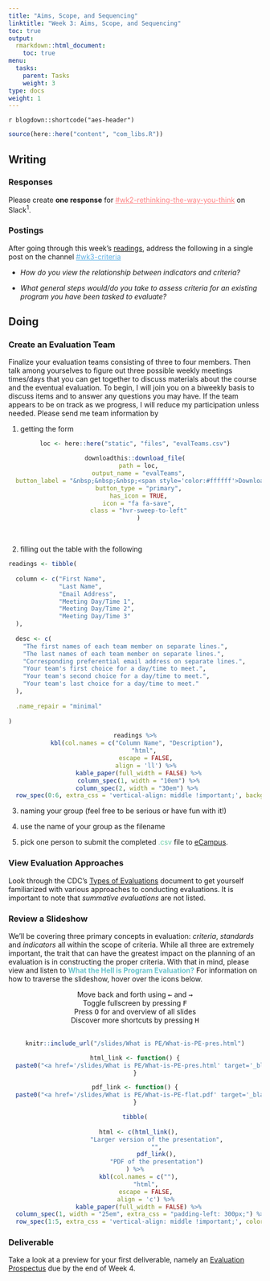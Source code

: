 ```yaml
---
title: "Aims, Scope, and Sequencing"
linktitle: "Week 3: Aims, Scope, and Sequencing"
toc: true
output:
  rmarkdown::html_document:
    toc: true
menu:
  tasks:
    parent: Tasks
    weight: 3
type: docs
weight: 1
---
```


`r blogdown::shortcode("aes-header")`

```r
source(here::here("content", "com_libs.R"))
```

## Writing

### Responses

Please create **one response** for <a href="https://edp617spring2023.slack.com/archives/C04K8C5BX8C" target="_blank" style='color:#ff8384;'>#wk2-rethinking-the-way-you-think</a> on Slack<sup>1</sup>. 

### Postings

After going through this week's [readings](/readings/03-readings), address the following in a single post on the channel <a href="https://edp617spring2023.slack.com/archives/C04LEHZTFFD" target="_blank" style='color:#5eb0e5;'>#wk3-criteria</a>

  + <i>How do you view the relationship between indicators and criteria?</i>
  
  + <i>What general steps would/do you take to assess criteria for an existing program you have been tasked to evaluate?</i>

## Doing

### Create an Evaluation Team

Finalize your evaluation teams consisting of three to four members. Then talk among yourselves to figure out three possible weekly meetings times/days that you can get together to discuss materials about the course and the eventual evaluation. To begin, I will join you on a biweekly basis to discuss items and to answer any questions you may have. If the team appears to be on track as we progress, I will reduce my participation unless needed. Please send me team information by

1. getting the form

<center>
```r
loc <- here::here("static", "files", "evalTeams.csv")

downloadthis::download_file(
  path = loc,
  output_name = "evalTeams",
  button_label = "&nbsp;&nbsp;&nbsp;<span style='color:#ffffff'>Download the Form",
  button_type = "primary",
  has_icon = TRUE,
  icon = "fa fa-save",
  class = "hvr-sweep-to-left"
  )
```
</center>
<br>

2. filling out the table with the following

```r

readings <- tibble(
  
  column <- c("First Name", 
              "Last Name",
              "Email Address",
              "Meeting Day/Time 1",
              "Meeting Day/Time 2",
              "Meeting Day/Time 3"
  ),
  
  desc <- c(
    "The first names of each team member on separate lines.",
    "The last names of each team member on separate lines.",
    "Corresponding preferential email address on separate lines.",
    "Your team's first choice for a day/time to meet.",
    "Your team's second choice for a day/time to meet.",
    "Your team's last choice for a day/time to meet."
  ),
  
  .name_repair = "minimal"
  
)

```

<center>
```r
readings %>%
  kbl(col.names = c("Column Name", "Description"), 
      "html", 
      escape = FALSE,
      align = 'll') %>%
  kable_paper(full_width = FALSE) %>%
  column_spec(1, width = "10em") %>%
  column_spec(2, width = "30em") %>% 
  row_spec(0:6, extra_css = 'vertical-align: middle !important;', background = "transparent", color = "#f7f7f7") 
```
</center>

3. naming your group (feel free to be serious or have fun with it!)

4. use the name of your group as the filename

5. pick one person to submit the completed <span style='color:#6acda5;'>.csv</span> file to <a href="https://ecampus.wvu.edu" target="_blank">eCampus</a>.

### View Evaluation Approaches

Look through the CDC's <a href="/handouts/Types of Evaluation.pdf" target="_blank">Types of Evaluations</a> document to get yourself familiarized with various approaches to conducting evaluations. It is important to note that *summative evaluations* are not listed.

### Review a Slideshow

We'll be covering three primary concepts in evaluation: *criteria*, *standards* and *indicators* all within the scope of criteria. While all three are extremely important, the trait that can have the greatest impact on the planning of an evaluation is in constructing the proper criteria. With that in mind, please view and listen to  <span style="color:#6ac4cd;font-weight:bold">What the Hell is Program Evaluation?</span> For information on how to traverse the slideshow, hover over the icons below.

```{=html}
<center>
<div class="wrapper">
    <div class="icon leftright">
      <div class="tooltip"><span style=width:200px;>Move back and forth using <kbd>←</kbd> and <kbd>→</kbd></span></div>
      <span><i class="fas fa-map-signs"></i></span></div>
    <div class="icon info">
      <div class="tooltip"><span style=width:200px;>Toggle fullscreen by pressing <kbd>F</kbd></span></div>
      <span><i class="fas fa-expand-alt"></i></span>
    </div><div class="icon github">
      <div class="tooltip"><span style=width:200px;>Press <kbd>O</kbd> for and overview of all slides</span></div>
      <span><i class="far fa-images"></i></span>
    </div><div class="icon youtube">
      <div class="tooltip"><span style=width:200px;>Discover more shortcuts by pressing <kbd>H</kbd></span></div>
      <span><i class="fas fa-info-circle"></i></span>
    </div>
</div>
</center>
<br>
```

<center>
<div class="holder">

<div class="bigcol">
```r
knitr::include_url("/slides/What is PE/What-is-PE-pres.html")
```
</div>

<div class="smallcol">
```r

html_link <- function() {
  paste0("<a href='/slides/What is PE/What-is-PE-pres.html' target='_blank'>", "<img src='/logos/web-ico.png' alt='Web icon' width='35'>", "</a>")
}

pdf_link <- function() {
  paste0("<a href='/slides/What is PE/What-is-PE-flat.pdf' target='_blank'>", "<img src='/logos/pdf-ico.png' alt='PDF icon' width='35'>", "</a>")
}

tibble(
  
  html <- c(html_link(),
            "Larger version of the presentation",
            "",
            pdf_link(),
            "PDF of the presentation")
) %>%
  kbl(col.names = c(""),
      "html",
      escape = FALSE,
      align = 'c') %>%
  kable_paper(full_width = FALSE) %>%
  column_spec(1, width = "25em", extra_css = "padding-left: 300px;") %>%
  row_spec(1:5, extra_css = 'vertical-align: middle !important;', color = "#ffffff", background = "transparent") 
```
</div>

</div>

<div class="clear">
</div>
</center>

### Deliverable

Take a look at a preview for your first deliverable, namely an [Evaluation Prospectus](/deliverables/01-evaluation-prospectus/) due by the end of Week 4.

